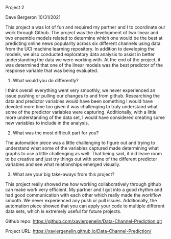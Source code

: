 Project 2

Dave Bergeron
10/31/2021

This project a was lot of fun and required my partner and I to coordinate our work through Github.  The project was the development of two linear and two ensemble models related to determine which one would be the best at predicting online news popularity across six different channels using data from the UCI machine learning repository.  In addition to developing the models, we also conducted exploratory data analysis to assist in better understanding the data we were working with.  At the end of the project, it was determined that one of the linear models was the best predictor of the response variable that was being evaluated.

1.  What would you do differently?

I think overall everything went very smoothly, we never experienced an issue pushing or pulling our changes to and from github.  Researching the data and predictor variables would have been something I would have devoted more time too given it was challenging to truly understand what some of the predictor variables were capturing.  Additionally, with a little more understanding of the data set, I would have considered creating some new variables to include in the analysis.

2.  What was the most difficult part for you?

The automation piece was a little challenging to figure out and trying to understand what some of the variables captured made determining what graphs to use a little challenging as well.  That being said, it did leave room to be creative and just try things out with some of the different predictor variables and see what relationships emerged visually.

3. What are your big take-aways from this project?

This project really showed me how working collaboratively through github can make work very efficient.  My partner and I got into a good rhythm and had good communication with each other which really made the workflow smooth.  We never experienced any push or pull issues.  Additionally, the automation piece showed that you can apply your code to multiple different data sets, which is extremely useful for future projects.

Github repo: <https://github.com/xaviergenelin/Data-Channel-Prediction.git>

Project URL: <https://xaviergenelin.github.io/Data-Channel-Prediction/>